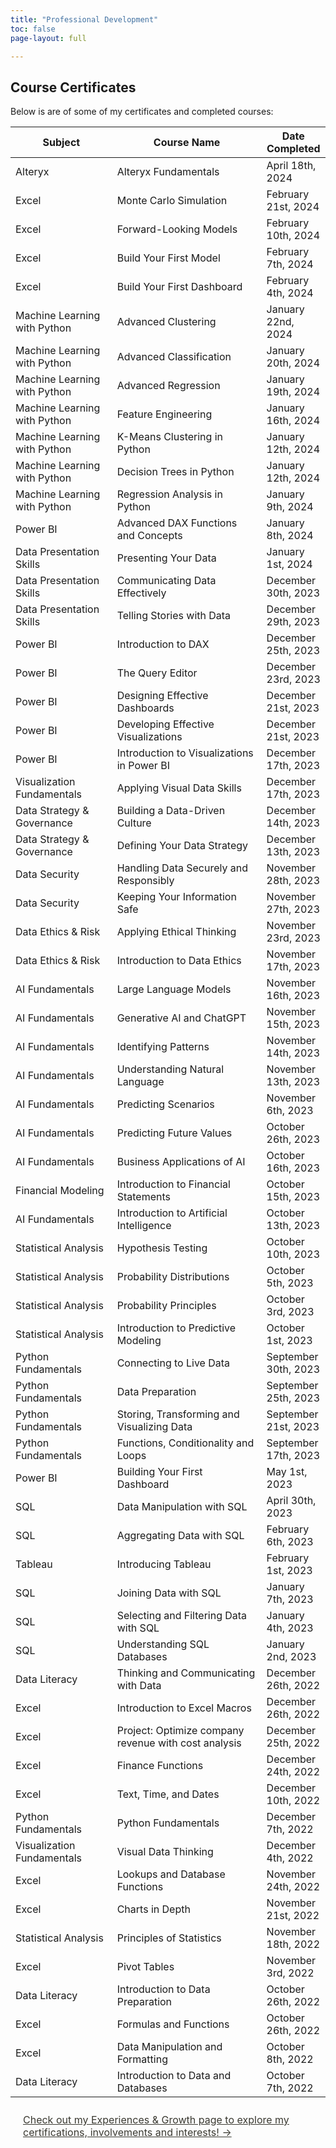 ```yaml
---
title: "Professional Development"
toc: false
page-layout: full

---
```


## Course Certificates

Below is are of some of my certificates and completed courses:

| **Subject**                     | **Course Name**                                | **Date Completed**  |
|---------------------------------|------------------------------------------------|---------------------|
| Alteryx                         | Alteryx Fundamentals                           | April 18th, 2024    |
| Excel                           | Monte Carlo Simulation                         | February 21st, 2024 |
| Excel                           | Forward-Looking Models                         | February 10th, 2024 |
| Excel                           | Build Your First Model                         | February 7th, 2024  |
| Excel                           | Build Your First Dashboard                     | February 4th, 2024  | 
| Machine Learning with Python    | Advanced Clustering                            | January 22nd, 2024  |
| Machine Learning with Python    | Advanced Classification                        | January 20th, 2024  |
| Machine Learning with Python    | Advanced Regression                            | January 19th, 2024  |
| Machine Learning with Python    | Feature Engineering                            | January 16th, 2024  |
| Machine Learning with Python    | K-Means Clustering in Python                   | January 12th, 2024  |
| Machine Learning with Python    | Decision Trees in Python                       | January 12th, 2024  |
| Machine Learning with Python    | Regression Analysis in Python                  | January 9th, 2024   |
| Power BI                        | Advanced DAX Functions and Concepts            | January 8th, 2024   |
| Data Presentation Skills        | Presenting Your Data                           | January 1st, 2024   |
| Data Presentation Skills        | Communicating Data Effectively                 | December 30th, 2023 |
| Data Presentation Skills        | Telling Stories with Data                      | December 29th, 2023 |
| Power BI                        | Introduction to DAX                            | December 25th, 2023 |
| Power BI                        | The Query Editor                               | December 23rd, 2023 |
| Power BI                        | Designing Effective Dashboards                 | December 21st, 2023 |
| Power BI                        | Developing Effective Visualizations            | December 21st, 2023 |
| Power BI                        | Introduction to Visualizations in Power BI     | December 17th, 2023 |
| Visualization Fundamentals      | Applying Visual Data Skills                    | December 17th, 2023 |
| Data Strategy & Governance      | Building a Data-Driven Culture                 | December 14th, 2023 |
| Data Strategy & Governance      | Defining Your Data Strategy                    | December 13th, 2023 |
| Data Security                   | Handling Data Securely and Responsibly         | November 28th, 2023 |
| Data Security                   | Keeping Your Information Safe                  | November 27th, 2023 |
| Data Ethics & Risk              | Applying Ethical Thinking                      | November 23rd, 2023 |
| Data Ethics & Risk              | Introduction to Data Ethics                    | November 17th, 2023 |
| AI Fundamentals                 | Large Language Models                          | November 16th, 2023 |
| AI Fundamentals                 | Generative AI and ChatGPT                      | November 15th, 2023 |
| AI Fundamentals                 | Identifying Patterns                           | November 14th, 2023 |
| AI Fundamentals                 | Understanding Natural Language                 | November 13th, 2023 |
| AI Fundamentals                 | Predicting Scenarios                           | November 6th, 2023  |
| AI Fundamentals                 | Predicting Future Values                       | October 26th, 2023  |
| AI Fundamentals                 | Business Applications of AI                    | October 16th, 2023  |
| Financial Modeling              | Introduction to Financial Statements           | October 15th, 2023  |
| AI Fundamentals                 | Introduction to Artificial Intelligence        | October 13th, 2023  |
| Statistical Analysis            | Hypothesis Testing                             | October 10th, 2023  |
| Statistical Analysis            | Probability Distributions                      | October 5th, 2023   |
| Statistical Analysis            | Probability Principles                         | October 3rd, 2023   |
| Statistical Analysis            | Introduction to Predictive Modeling            | October 1st, 2023   |
| Python Fundamentals             | Connecting to Live Data                        | September 30th, 2023|
| Python Fundamentals             | Data Preparation                               | September 25th, 2023|
| Python Fundamentals             | Storing, Transforming and Visualizing Data     | September 21st, 2023|
| Python Fundamentals             | Functions, Conditionality and Loops            | September 17th, 2023|
| Power BI                        | Building Your First Dashboard                  | May 1st, 2023       |
| SQL                             | Data Manipulation with SQL                     | April 30th, 2023    |
| SQL                             | Aggregating Data with SQL                      | February 6th, 2023  |
| Tableau                         | Introducing Tableau                            | February 1st, 2023  |
| SQL                             | Joining Data with SQL                          | January 7th, 2023   |
| SQL                             | Selecting and Filtering Data with SQL          | January 4th, 2023   |
| SQL                             | Understanding SQL Databases                    | January 2nd, 2023   |
| Data Literacy                   | Thinking and Communicating with Data           | December 26th, 2022 |
| Excel                           | Introduction to Excel Macros                   | December 26th, 2022 |
| Excel                           | Project: Optimize company revenue with cost analysis| December 25th, 2022 |
| Excel                           | Finance Functions                              | December 24th, 2022 |
| Excel                           | Text, Time, and Dates                          | December 10th, 2022 |
| Python Fundamentals             | Python Fundamentals                            | December 7th, 2022  |
| Visualization Fundamentals      | Visual Data Thinking                           | December 4th, 2022  |
| Excel                           | Lookups and Database Functions                 | November 24th, 2022 |
| Excel                           | Charts in Depth                                | November 21st, 2022 |
| Statistical Analysis            | Principles of Statistics                       | November 18th, 2022 |
| Excel                           | Pivot Tables                                   | November 3rd, 2022  |
| Data Literacy                   | Introduction to Data Preparation               | October 26th, 2022  |
| Excel                           | Formulas and Functions                         | October 26th, 2022  |
| Excel                           | Data Manipulation and Formatting               | October 8th, 2022   |
| Data Literacy                   | Introduction to Data and Databases             | October 7th, 2022   |

[Check out my Experiences & Growth page to explore my certifications, involvements and interests! &rarr;](experience.qmd){.btn .btn-outline-warning style="padding: 10px 20px; font-size: 16px; border-radius: 5px; color: #3a3931; display: inline-block;"}